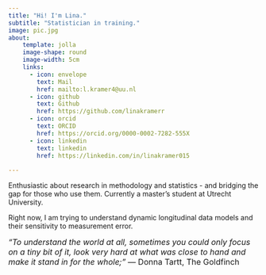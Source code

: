 ```yaml
---
title: "Hi! I'm Lina."
subtitle: "Statistician in training."
image: pic.jpg
about:
    template: jolla
    image-shape: round
    image-width: 5cm
    links:
      - icon: envelope
        text: Mail
        href: mailto:l.kramer4@uu.nl
      - icon: github
        text: Github
        href: https://github.com/linakramerr
      - icon: orcid
        text: ORCID
        href: https://orcid.org/0000-0002-7282-555X
      - icon: linkedin
        text: linkedin
        href: https://linkedin.com/in/linakramer015
        
---
```


Enthusiastic about research in methodology and statistics - and bridging the gap for those who use them. Currently a master's student at Utrecht University. 

Right now, I am trying to understand dynamic longitudinal data models and their sensitivity to measurement error.


<font size="3"> *“To understand the world at all, sometimes you could only focus on a tiny bit of it, look very hard at what was close to hand and make it stand in for the whole;”*
― Donna Tartt, The Goldfinch</font> 

